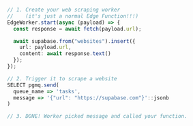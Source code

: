 ```typescript
// 1. Create your web scraping worker
//    (it's just a normal Edge Function!!!)
EdgeWorker.start(async (payload) => {
  const response = await fetch(payload.url);

  await supabase.from("websites").insert({
    url: payload.url,
    content: await response.text()
  });
});

// 2. Trigger it to scrape a website
SELECT pgmq.send(
  queue_name => 'tasks', 
  message => '{"url": "https://supabase.com"}'::jsonb
)

// 3. DONE! Worker picked message and called your function.
```
